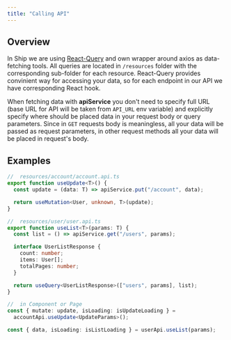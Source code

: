 ```yaml
---
title: "Calling API"
---
```


## Overview

In Ship we are using [React-Query](https://tanstack.com/query/v3/docs/react/overview) and own wrapper around axios as data-fetching tools. All queries are located in `/resources` folder with the corresponding sub-folder for each resource. React-Query provides convinient way for accessing your data, so for each endpoint in our API we have corresponding React hook.

When fetching data with **apiService** you don't need to specify full URL (base URL for API will be taken from `API_URL` env variable) and explicitly specify where should be placed data in your request body or query parameters. Since in `GET` requests body is meaningless, all your data will be passed as request parameters, in other request methods all your data will be placed in request's body.

## Examples

```typescript
//  resources/account/account.api.ts
export function useUpdate<T>() {
  const update = (data: T) => apiService.put("/account", data);

  return useMutation<User, unknown, T>(update);
}

//  resources/user/user.api.ts
export function useList<T>(params: T) {
  const list = () => apiService.get("/users", params);

  interface UserListResponse {
    count: number;
    items: User[];
    totalPages: number;
  }

  return useQuery<UserListResponse>(["users", params], list);
}

//  in Component or Page
const { mutate: update, isLoading: isUpdateLoading } =
  accountApi.useUpdate<UpdateParams>();

const { data, isLoading: isListLoading } = userApi.useList(params);
```
